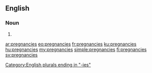 ==English==

===Noun===
{{head|en|plural}}

# {{plural of|pregnancy|lang=en}}

[[Category:English plurals ending in "-ies"]]

[[ar:pregnancies]]
[[eo:pregnancies]]
[[fr:pregnancies]]
[[ku:pregnancies]]
[[hu:pregnancies]]
[[my:pregnancies]]
[[simple:pregnancies]]
[[fi:pregnancies]]
[[sv:pregnancies]]